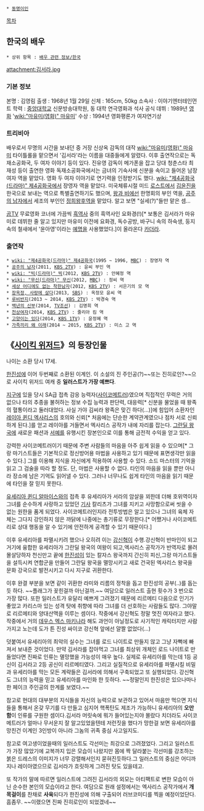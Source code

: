  * [[동명이인]]

[[목차]]

== 한국의 배우 ==
 * 상위 항목 : [[배우 관련 정보/한국]]

attachment:김서라.jpg



=== 기본 정보 ===
본명 : 김영림
출생 : 1968년 1월 29일
신체 : 165cm, 50kg
소속사 : 이야기엔터테인먼트
학력 : [[중앙대학교]] 신문방송대학원, 동 대학 연극영화과 석사
공식 데뷔 : 1989년 [[영화]] '[[wiki:"마유미(영화)" 마유미]]'
수상 : 1994년 영화평론가 여자연기상

=== 트리비아 ===
배우로서 무명의 시간을 보내던 중 거장 신상옥 감독의 대작 [[wiki:"마유미(영화)" 마유미]] 타이틀롤을 맡으면서 '김서라'라는 이름을 대중들에게 알렸다. 이후 출연작으로는 독재소공화국, 두 여자 이야기 등이 있다. 진유영 감독이 메가폰을 잡고 당대 청춘스타 최재성 등이 출연한 영화 독재소공화국에서는 금녀의 기숙사에 신분을 속이고 들어온 남장여자 역을 맡았다. 영화 두 여자 이야기로 연기력을 인정받기도 했다.
[[wiki: "제4공화국(드라마)" 제4공화국]]에서 장영자 역을 맡았다. 미국체류시절 미드 [[로스트]]에서 [[김윤진]]을 한국으로 보내는 역으로 특별출연하기도 했으며, [[왕과 비]]에선 한명회의 부인 역을, [[공주의 남자]]에서 세조의 부인인 [[정희왕후]]역을 맡았다. 알고 보면 "실세(?)"들만 맡은 셈...

[[곰TV]] 무료영화 코너에 가끔씩 [[흑역사]] 중의 흑역사인 요화경(!)[* 보통은 김서라가 마유미로 데뷔한 줄 알고 있지만 마유미 이전에 요화경, 독수공방, 바구니 속의 하숙생, 둥지 속의 철새에서 '윤아영'이라는 [[예명]]을 사용했었다.]이 올라온다 [[카더라]]. 

=== 출연작 ===
 * [[wiki: "제4공화국(드라마)" 제4공화국]](1995 ~ 1996, [[MBC]]) : 장영자 역
 * [[공주의 남자]](2011, [[KBS 2TV]]) : 윤씨 부인 역
 * [[wiki: "빅(드라마)" 빅]](2012, [[KBS 2TV]]) : 안혜정 역
 * [[wiki: "무신(드라마)" 무신]](2012, [[MBC]]) : 정씨 역
 * [[세상 어디에도 없는 착한남자]](2012, [[KBS 2TV]]) : 서은기의 모 역
 * [[장옥정, 사랑에 살다]](2013, [[SBS]]) : 옥정모 윤씨 역
 * [[루비반지]](2013 ~ 2014, [[KBS 2TV]]) : 박경숙 역
 * [[백년의 신부]](2014, [[TV조선]]) : 김명희 역
 * [[천상여자]](2014, [[KBS 2TV]]) : 줄리아 킴 역
 * [[고양이는 있다]](2014, [[KBS 1TV]]) : 윤정혜 역
 * [[가족끼리 왜 이래]](2014 ~ 2015, [[KBS 2TV]]) : 미스 고 역
== 《[[사이킥 위저드]]》의 등장인물 ==
나이는 소환 당시 17세.

[[한진성]]에 이어 두번째로 소환된 이계인. 이 소설의 진 주인공(?)~~또는 진히로인?~~으로 사이킥 위저드 여캐 중 '''일러스트가 가장 예쁘다'''.

[[지구]]에 있을 당시 SA급 접촉 감응 능력자([[사이코메트러]])였으며 직접적인 무력은 거의 없으나 타의 추종을 불허하는 정보 수집 능력과 판단력, 대응력[* 신분을 물었을 때 왕족의 혈통이라고 둘러대었다. 사실 가야 김씨라 왕족은 맞긴 하다(…)]에 힘입어 소환자인 [[레이아 퀸디 엑사리스]]의 호의와 신뢰[* 처음에는 단순한 계약관계였으나 점차 서로 신뢰하게 된다.]를 얻고 레이아를 거들면서 엑사리스 공작가 내에 자리를 잡는다. [[그란딜 왕국]]에 새로운 패션과 [[서예]]를 유행시킨 장본인으로 이를 통해 금전적 수익을 얻고 있다. 

강력한 사이코메트러이기 때문에 주변 사람들의 마음을 아주 쉽게 읽을 수 있으며[* 그랑 마기스트들은 기본적으로 정신방어용 마법을 사용하고 있기 때문에 표면생각만 읽을 수 있다.] 그를 이용해 지식을 자신에게 적용하여 사용할 수 있다. 소드 마스터의 기억을 읽고 그 검술을 따라 할 정도. 단, 마법은 사용할 수 없다. 타인의 마음을 읽을 뿐만 아니라 장소에 남은 기억도 읽어낼 수 있다. 그러나 너무나도 쉽게 타인의 마음을 읽기 때문에 타인을 잘 믿지 못한다.

[[유세리아 퀸디 알마이스]]와의 접촉 후 유세리아가 서라의 암살을 꾀한데 더해 호위역이자 그녀를 순수하게 사랑하고 있었던 [[기사]] 칼리츠가 그녀를 지키고 사망함으로써 씻을 수 없는 원한을 품게 되었다. 사이코메트러인지라 전투방법은 알고 있으나 그녀의 육체 자체는 그다지 강인하지 않은 까닭에 나중에는 총기류로 무장한다.[* 어쨌거나 사이코메트리로 상대 행동을 알 수 있기에 안전하게 공격할 수 있기 때문이다.]

이후 유세리아를 파멸시키려 했으나 오히려 이는 [[강신혁]]이 수행.강신혁이 반마인이 되고 거기에 융합한 유세리아가 그란딜 왕국의 여왕이 되고,엑사리스 공작가가 반역자로 몰려 몰살당하자 천신만고 끝에 [[한진성]]이 있는 칼자스 왕국까지 간신히 피신,그랑 마기스트들을 설득시켜 연합군을 만들어 그란딜 왕국을 멸망시키고 새로 건국된 엑사리스 왕국을 문화 강국으로 발전시키고 다시 지구로 귀환한다.

이후 완결 부분을 보면 같이 귀환한 라미와 리름의 정착을 돕고 한진성의 공부(‥)를 돕는 듯 하다. ~~플래그가 꽂힌걸까 아닌걸까.~~ 여담으로 일러스트 출현 횟수가 3 번으로 가장 많다. 또한 일러스트가 유달리 예쁘게 그려졌기 때문에 리르메티 다음으로 인기가 좋았고 카리스마 있는 성격 탓에 취향에 따라 그녀를 더 선호하는 사람들도 많다. 그야말로 리르메티와 양대산맥을 이루는 셈이다. 작중에서 강신혁도 정말 멋진 여자라고 했다. 작중에서 거의 [[데우스 엑스 마키나]]라 해도 과언이 아닐정도로 사기적인 캐릭터지만 사람 가지고 노는데 도가 튼 진성 싸이코 강신혁 앞에선 얄짤 없었다(…)

덧붙여서 유세리아의 최악의 실수는 그녀를 로드 나이트로 만들지 않고 그냥 자뻑에 빠져서 보내준 것이었다. 만약 김서라를 잡아먹고 그녀를 최상위 개체인 로드 나이트로 만들었다면 진짜로 인류는 멸망했을 가능성이 매우 높다. 실제로 유세리아를 막는데 1등 공신이 김서라고 2등 공신이 리르메티였다. 그리고 실질적으로 유세리아를 파멸시킬 비밀과 유세리아를 막는 모든 계략들은 김서라에 의해서 구축되었고 또 실행되었다. 강신혁도 그녀의 능력을 믿고 유세리아를 마인화 한 듯하다. ~~정말인지 한진성은 있으나마나한 페이크 주인공의 한계를 보였다.~~

참고로 현대의 대부분의 지식들을 자신의 능력으로 보관하고 있어서 마음만 먹으면 지식들을 통해서 온갖 무기를 다 만들고 심지어 핵폭탄도 제조가 가능하니 유세리아의 '''오만함'''이 인류를 구원한 셈이다.김서라 머릿속에 뭐가 들어있는지야 몰랐다 치더라도 사이코 메트러가 얼마나 무서운지 잘 알고있었을텐테 저런짓을 했다가 망한걸 보면 유세리아를 망친건 이계인 3인방이 아니라 그놈의 귀족 중심 사고일지도.

참고로 여고생이었을때의 일러스트도 각선미는 최강으로 그려졌었다. 그리고 일러스트가 가장 많았기에 교복까지 입은 모습이 나왔지만 몸에 짝 달라붙는 각선미를 강조하는 붉은 드레스의 이미지가 너무 강렬해서인지 묻혀진듯하다.그 일러스트의 중심은 어디까지나 레이아였으므로 김서라가 흐릿하게 그려진 탓도 있을테고.

또 작가의 말에 따르면 일러스트에 그려진 김서라의 외모는 아티팩트로 변한 모습이 아닌 순수한 본인의 모습이라고 한다. 여담으로 원래 설정에서는 엑사리스 공작가에서 '''개목걸이'''를 찬채로 '''사육'''되다가 한진성에 의해 구출되어 러브코미디를 찍을 예정이었단다. 흠좀무. ~~이랬으면 진짜 진히로인이 되었겠네~~
